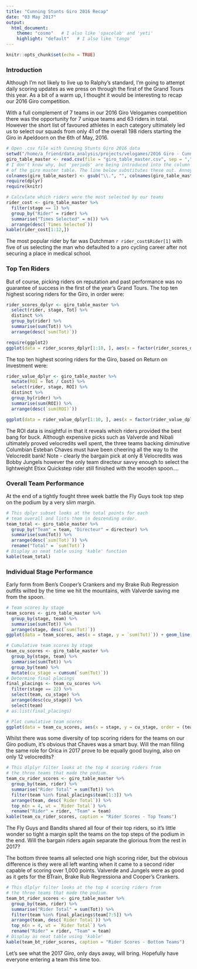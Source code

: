```yaml
---
title: "Cunning Stunts Giro 2016 Recap"
date: "03 May 2017"
output: 
  html_document:
    theme: "cosmo"   # I also like 'spacelab' and 'yeti'
    highlight: "default"   # I also like 'tango'
---
```


```r
knitr::opts_chunk$set(echo = TRUE)
```

### Introduction

Although I'm not likely to live up to Ralphy's standard, I'm going to attempt daily scoring updates as we press on through the first of the Grand Tours this year. As a bit of a warm up, I thought it would be interesting to recap our 2016 Giro competition.

With a full complement of 7 teams in our 2016 Giro Velogames competition there was the opportunity for 7 unique teams and 63 riders in total. However the short list of favoured athletes in each category ultimately led us to select our squads from only 41 of the overall 198 riders starting the Giro in Apeldoorn on the 6th of May, 2016.

```r

# Open .csv file with Cunning Stunts Giro 2016 data
setwd("/home/a_friend/data_analysis/projects/velogames/2016 Giro - Cunning Stunts/")
giro_table_master <- read.csv(file = "giro_table_master.csv", sep = ",")
# I don't know why, but 'periods' are being introduced into the column names
# of the giro master table. The line below substitutes these out. Annoying!
colnames(giro_table_master) <- gsub("\\.", "", colnames(giro_table_master))
require(dplyr)
require(knitr)

# Calculate which riders were the most selected by our teams
rider_cost <- giro_table_master %>% 
  filter(stage == 1) %>% 
  group_by("Rider" = rider) %>% 
  summarise("Times Selected" = n()) %>% 
  arrange(desc(`Times Selected`))
kable(rider_cost[1:12,])

```

The most popular rider by far was Dutchman `r rider_cost$Rider[1]` with five of us selecting the man who defaulted to a pro cycling career after not securing a place in medical school.

### Top Ten Riders

But of course, picking riders on reputation and past performance was no guarantee of success in the first of the year's Grand Tours. The top ten highest scoring riders for the Giro, in order were:

```r

rider_scores_dplyr <- giro_table_master %>% 
  select(rider, stage, Tot) %>% 
  distinct %>% 
  group_by(rider) %>% 
  summarise(sum(Tot)) %>% 
  arrange(desc(`sum(Tot)`))

require(ggplot2)
ggplot(data = rider_scores_dplyr[1:10, ], aes(x = factor(rider_scores_dplyr$rider[1:10]), y = rider_scores_dplyr$`sum(Tot)`[1:10])) + geom_bar(stat = "identity", fill = "pink") + scale_x_discrete(limits = rider_scores_dplyr$rider[1:10]) + xlab("Rider") + ylab("Score") + theme(axis.text.x = element_text(angle = 60, hjust = 1))


```


The top ten highest scoring riders for the Giro, based on Return on Investment were:

``` r
rider_value_dplyr <- giro_table_master %>% 
  mutate(ROI = Tot / Cost) %>% 
  select(rider, stage, ROI) %>% 
  distinct %>% 
  group_by(rider) %>% 
  summarise(sum(ROI)) %>% 
  arrange(desc(`sum(ROI)`))

ggplot(data = rider_value_dplyr[1:10, ], aes(x = factor(rider_value_dplyr$rider[1:10]), y = rider_value_dplyr$`sum(ROI)`[1:10])) + geom_bar(stat = "identity", fill = "blue") + scale_x_discrete(limits = rider_value_dplyr$rider[1:10]) + xlab("Rider") + ylab("ROI") + theme(axis.text.x = element_text(angle = 60, hjust = 1))

```

The ROI data is insightful in that it reveals which riders provided the best bang for buck. Although expensive picks such as Valverde and Nibali ultimately proved velocredits well spent, the three teams backing diminutive Columbian Esteban Chaves must have been cheering all the way to the Velocredit bank! Note - clearly the bargain pick at only 8 Velocredits was Bobby Jungels however the only team directeur savvy enough to select the lightweight Etixx Quickstep rider still finished with the wooden spoon....


### Overall Team Performance

At the end of a tightly fought three week battle the Fly Guys took top step on the podium by a very slim margin.

``` r
# This dplyr subset looks at the total points for each
# team overall and lists them in descending order.
team_total <- giro_table_master %>% 
  group_by("Team" = team, "Directeur" = directeur) %>% 
  summarise(sum(Tot)) %>% 
  arrange(desc(`sum(Tot)`)) %>% 
  rename("Total" = `sum(Tot)`)
# Display as neat table using 'kable' function
kable(team_total)

```


### Individual Stage Performance

Early form from Ben's Cooper's Crankers and my Brake Rub Regression outfits wilted by the time we hit the mountains, with Valverde saving me from the spoon. 

``` r

# Team scores by stage
team_scores <- giro_table_master %>% 
  group_by(stage, team) %>% 
  summarise(sum(Tot)) %>% 
  arrange(stage, desc(`sum(Tot)`))
ggplot(data = team_scores, aes(x = stage, y = `sum(Tot)`)) + geom_line(aes(colour = team), size = 1.2) + labs(title ="Stage Score", x = "Stage", y = "Points") + theme(legend.position = "bottom")

# Cumulative team scores by stage
team_cu_scores <- giro_table_master %>% 
  group_by(stage, team) %>% 
  summarise(sum(Tot)) %>% 
  group_by(team) %>%
  mutate(cu_stage = cumsum(`sum(Tot)`))
# Determine final placings
final_placings <- team_cu_scores %>%
  filter(stage == 22) %>%
  select(team, cu_stage) %>%
  arrange(desc(cu_stage)) %>%
  select(team)
# as.list(final_placings)

# Plot cumulative team scores
ggplot(data = team_cu_scores, aes(x = stage, y = cu_stage, order = (team_cu_scores$team))) + geom_line(aes(colour = team), size = 1.2) + labs(title ="Cumulative Score", x = "Stage", y = "Points") + theme(legend.position = "bottom")

```

Whilst there was some diversity of top scoring riders for the teams on our Giro podium, it's obvious that Chaves was a smart buy. Will the man filling the same role for Orica in 2017 prove to be equally good buying, also on only 12 velocredits?

``` r
# This dlplyr filter looks at the top 4 scoring riders from
# the three teams that made the podium.
team_cu_rider_scores <- giro_table_master %>% 
  group_by(team, rider) %>% 
  summarise("Rider Total" = sum(Tot)) %>% 
  filter(team %in% final_placings$team[1:3]) %>% 
  arrange(team, desc(`Rider Total`)) %>% 
  top_n(n = 4, wt = `Rider Total`) %>% 
  rename("Rider" = rider, "Team" = team)
kable(team_cu_rider_scores, caption = "Rider Scores - Top Teams")

```

The Fly Guys and Bandits shared all four of their top riders, so it's little wonder so tight a margin split the teams on the top steps of the podium in the end. Will the bargain riders again separate the glorious from the rest in 2017? 

The bottom three teams all selected one high scoring rider, but the obvious difference is they were all left wanting when it came to a second rider capable of scoring over 1,000 points. Valverde and Jungels were as good as it gets for the BTrain, Brake Rub Regressiona and Cooper's Crankers.


``` r
# This dlplyr filter looks at the top 4 scoring riders from
# the three teams that made the podium.
team_bt_rider_scores <- giro_table_master %>% 
  group_by(team, rider) %>% 
  summarise("Rider Total" = sum(Tot)) %>% 
  filter(team %in% final_placings$team[7:5]) %>% 
  arrange(team, desc(`Rider Total`)) %>% 
  top_n(n = 4, wt = `Rider Total`) %>% 
  rename("Rider" = rider, "Team" = team)
# Display as neat table using 'kable'
kable(team_bt_rider_scores, caption = "Rider Scores - Bottom Teams")

````


Let's see what the 2017 Giro, only days away, will bring. Hopefully have everyone entering a team this time too.




